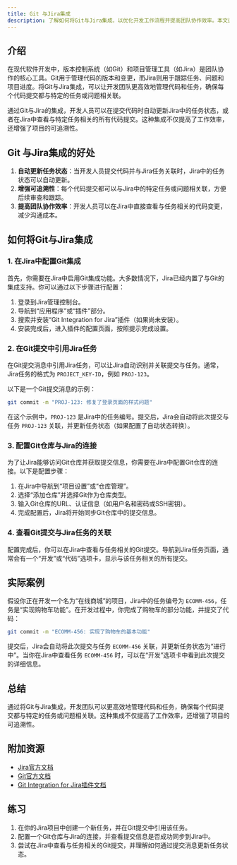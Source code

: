 ```yaml
---
title: Git 与Jira集成
description: 了解如何将Git与Jira集成，以优化开发工作流程并提高团队协作效率。本文适合初学者，包含详细的步骤、代码示例和实际案例。
---
```


## 介绍

在现代软件开发中，版本控制系统（如Git）和项目管理工具（如Jira）是团队协作的核心工具。Git用于管理代码的版本和变更，而Jira则用于跟踪任务、问题和项目进度。将Git与Jira集成，可以让开发团队更高效地管理代码和任务，确保每个代码提交都与特定的任务或问题相关联。

通过Git与Jira的集成，开发人员可以在提交代码时自动更新Jira中的任务状态，或者在Jira中查看与特定任务相关的所有代码提交。这种集成不仅提高了工作效率，还增强了项目的可追溯性。

## Git 与Jira集成的好处

1. **自动更新任务状态**：当开发人员提交代码并与Jira任务关联时，Jira中的任务状态可以自动更新。
2. **增强可追溯性**：每个代码提交都可以与Jira中的特定任务或问题相关联，方便后续审查和跟踪。
3. **提高团队协作效率**：开发人员可以在Jira中直接查看与任务相关的代码变更，减少沟通成本。

## 如何将Git与Jira集成

### 1. 在Jira中配置Git集成

首先，你需要在Jira中启用Git集成功能。大多数情况下，Jira已经内置了与Git的集成支持。你可以通过以下步骤进行配置：

1. 登录到Jira管理控制台。
2. 导航到“应用程序”或“插件”部分。
3. 搜索并安装“Git Integration for Jira”插件（如果尚未安装）。
4. 安装完成后，进入插件的配置页面，按照提示完成设置。

### 2. 在Git提交中引用Jira任务

在Git提交消息中引用Jira任务，可以让Jira自动识别并关联提交与任务。通常，Jira任务的格式为 `PROJECT_KEY-ID`，例如 `PROJ-123`。

以下是一个Git提交消息的示例：

```bash
git commit -m "PROJ-123: 修复了登录页面的样式问题"
```

在这个示例中，`PROJ-123` 是Jira中的任务编号。提交后，Jira会自动将此次提交与任务 `PROJ-123` 关联，并更新任务状态（如果配置了自动状态转换）。

### 3. 配置Git仓库与Jira的连接

为了让Jira能够访问Git仓库并获取提交信息，你需要在Jira中配置Git仓库的连接。以下是配置步骤：

1. 在Jira中导航到“项目设置”或“仓库管理”。
2. 选择“添加仓库”并选择Git作为仓库类型。
3. 输入Git仓库的URL、认证信息（如用户名和密码或SSH密钥）。
4. 完成配置后，Jira将开始同步Git仓库中的提交信息。

### 4. 查看Git提交与Jira任务的关联

配置完成后，你可以在Jira中查看与任务相关的Git提交。导航到Jira任务页面，通常会有一个“开发”或“代码”选项卡，显示与该任务相关的所有提交。

## 实际案例

假设你正在开发一个名为“在线商城”的项目，Jira中的任务编号为 `ECOMM-456`，任务是“实现购物车功能”。在开发过程中，你完成了购物车的部分功能，并提交了代码：

```bash
git commit -m "ECOMM-456: 实现了购物车的基本功能"
```

提交后，Jira会自动将此次提交与任务 `ECOMM-456` 关联，并更新任务状态为“进行中”。当你在Jira中查看任务 `ECOMM-456` 时，可以在“开发”选项卡中看到此次提交的详细信息。

## 总结

通过将Git与Jira集成，开发团队可以更高效地管理代码和任务，确保每个代码提交都与特定的任务或问题相关联。这种集成不仅提高了工作效率，还增强了项目的可追溯性。

## 附加资源

- [Jira官方文档](https://www.atlassian.com/software/jira/guides)
- [Git官方文档](https://git-scm.com/doc)
- [Git Integration for Jira插件文档](https://marketplace.atlassian.com/apps/4984/git-integration-for-jira)

## 练习

1. 在你的Jira项目中创建一个新任务，并在Git提交中引用该任务。
2. 配置一个Git仓库与Jira的连接，并查看提交信息是否成功同步到Jira中。
3. 尝试在Jira中查看与任务相关的Git提交，并理解如何通过提交消息更新任务状态。
